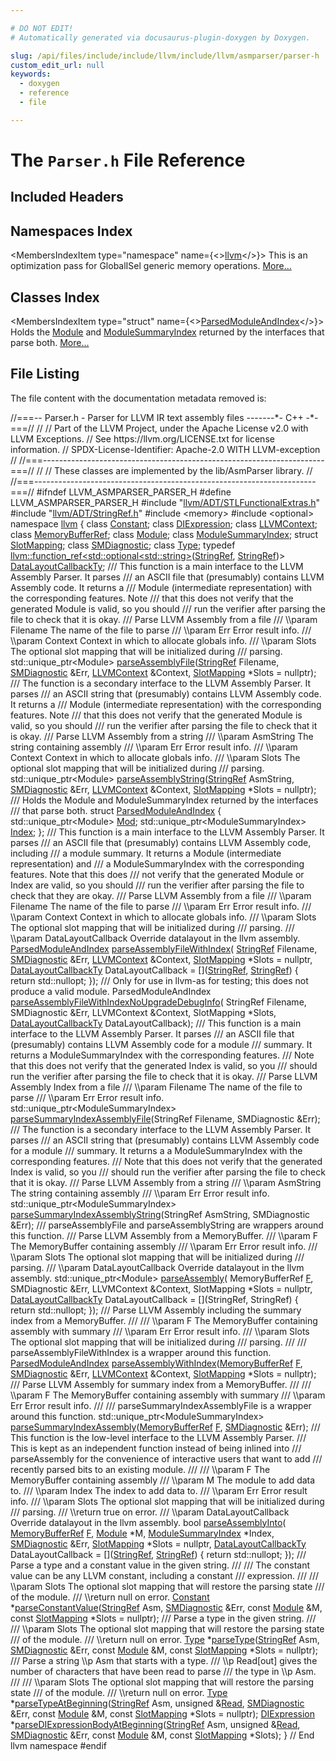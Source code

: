 ```yaml
---

# DO NOT EDIT!
# Automatically generated via docusaurus-plugin-doxygen by Doxygen.

slug: /api/files/include/include/llvm/include/llvm/asmparser/parser-h
custom_edit_url: null
keywords:
  - doxygen
  - reference
  - file

---
```





# The `Parser.h` File Reference

<DoxygenPage pluginConfig={pluginConfig}>



## Included Headers

<IncludesList>
<IncludesListItem
  filePath="llvm/ADT/STLFunctionalExtras.h"
  permalink="/docs/api/files/include/include/llvm/include/llvm/adt/stlfunctionalextras-h"
  isLocal="true" />
<IncludesListItem
  filePath="llvm/ADT/StringRef.h"
  permalink="/docs/api/files/include/include/llvm/include/llvm/adt/stringref-h"
  isLocal="true" />
<IncludesListItem
  filePath="memory"
  permalink=""
  isLocal="false" />
<IncludesListItem
  filePath="optional"
  permalink=""
  isLocal="false" />
</IncludesList>

## Namespaces Index

<MembersIndex>

<MembersIndexItem
  type="namespace"
  name={<><a href="/docs/api/namespaces/llvm">llvm</a></>}>
This is an optimization pass for GlobalISel generic memory operations. <a href="/docs/api/namespaces/llvm/#details">More...</a>
</MembersIndexItem>

</MembersIndex>

## Classes Index

<MembersIndex>

<MembersIndexItem
  type="struct"
  name={<><a href="/docs/api/structs/llvm/parsedmoduleandindex">ParsedModuleAndIndex</a></>}>
Holds the <a href="/docs/api/classes/llvm/module">Module</a> and <a href="/docs/api/classes/llvm/modulesummaryindex">ModuleSummaryIndex</a> returned by the interfaces that parse both. <a href="/docs/api/structs/llvm/parsedmoduleandindex/#details">More...</a>
</MembersIndexItem>

</MembersIndex>


## File Listing

The file content with the documentation metadata removed is:

<ProgramListing>

<Link id="l00001" /><CodeLine lineNumber="1"><Highlight kind="comment">//===-- Parser.h - Parser for LLVM IR text assembly files -------&#42;- C++ -&#42;-===//</Highlight><Highlight kind="normal"></Highlight></CodeLine>
<Link id="l00002" /><CodeLine lineNumber="2"><Highlight kind="normal"></Highlight><Highlight kind="comment">//</Highlight><Highlight kind="normal"></Highlight></CodeLine>
<Link id="l00003" /><CodeLine lineNumber="3"><Highlight kind="normal"></Highlight><Highlight kind="comment">// Part of the LLVM Project, under the Apache License v2.0 with LLVM Exceptions.</Highlight><Highlight kind="normal"></Highlight></CodeLine>
<Link id="l00004" /><CodeLine lineNumber="4"><Highlight kind="normal"></Highlight><Highlight kind="comment">// See https://llvm.org/LICENSE.txt for license information.</Highlight><Highlight kind="normal"></Highlight></CodeLine>
<Link id="l00005" /><CodeLine lineNumber="5"><Highlight kind="normal"></Highlight><Highlight kind="comment">// SPDX-License-Identifier: Apache-2.0 WITH LLVM-exception</Highlight><Highlight kind="normal"></Highlight></CodeLine>
<Link id="l00006" /><CodeLine lineNumber="6"><Highlight kind="normal"></Highlight><Highlight kind="comment">//</Highlight><Highlight kind="normal"></Highlight></CodeLine>
<Link id="l00007" /><CodeLine lineNumber="7"><Highlight kind="normal"></Highlight><Highlight kind="comment">//===----------------------------------------------------------------------===//</Highlight><Highlight kind="normal"></Highlight></CodeLine>
<Link id="l00008" /><CodeLine lineNumber="8"><Highlight kind="normal"></Highlight><Highlight kind="comment">//</Highlight><Highlight kind="normal"></Highlight></CodeLine>
<Link id="l00009" /><CodeLine lineNumber="9"><Highlight kind="normal"></Highlight><Highlight kind="comment">//  These classes are implemented by the lib/AsmParser library.</Highlight><Highlight kind="normal"></Highlight></CodeLine>
<Link id="l00010" /><CodeLine lineNumber="10"><Highlight kind="normal"></Highlight><Highlight kind="comment">//</Highlight><Highlight kind="normal"></Highlight></CodeLine>
<Link id="l00011" /><CodeLine lineNumber="11"><Highlight kind="normal"></Highlight><Highlight kind="comment">//===----------------------------------------------------------------------===//</Highlight><Highlight kind="normal"></Highlight></CodeLine>
<Link id="l00012" /><CodeLine lineNumber="12"><Highlight kind="normal"></Highlight></CodeLine>
<Link id="l00013" /><CodeLine lineNumber="13"><Highlight kind="normal"></Highlight><Highlight kind="preprocessor">#ifndef LLVM&#95;ASMPARSER&#95;PARSER&#95;H</Highlight><Highlight kind="normal"></Highlight></CodeLine>
<Link id="l00014" /><CodeLine lineNumber="14"><Highlight kind="normal"></Highlight><Highlight kind="preprocessor">#define LLVM&#95;ASMPARSER&#95;PARSER&#95;H</Highlight><Highlight kind="normal"></Highlight></CodeLine>
<Link id="l00015" /><CodeLine lineNumber="15"><Highlight kind="normal"></Highlight></CodeLine>
<Link id="l00016" /><CodeLine lineNumber="16"><Highlight kind="normal"></Highlight><Highlight kind="preprocessor">#include &quot;<a href="/docs/api/files/include/include/llvm/include/llvm/adt/stlfunctionalextras-h">llvm/ADT/STLFunctionalExtras.h</a>&quot;</Highlight><Highlight kind="normal"></Highlight></CodeLine>
<Link id="l00017" /><CodeLine lineNumber="17"><Highlight kind="normal"></Highlight><Highlight kind="preprocessor">#include &quot;<a href="/docs/api/files/include/include/llvm/include/llvm/adt/stringref-h">llvm/ADT/StringRef.h</a>&quot;</Highlight><Highlight kind="normal"></Highlight></CodeLine>
<Link id="l00018" /><CodeLine lineNumber="18"><Highlight kind="normal"></Highlight><Highlight kind="preprocessor">#include &lt;memory&gt;</Highlight><Highlight kind="normal"></Highlight></CodeLine>
<Link id="l00019" /><CodeLine lineNumber="19"><Highlight kind="normal"></Highlight><Highlight kind="preprocessor">#include &lt;optional&gt;</Highlight><Highlight kind="normal"></Highlight></CodeLine>
<Link id="l00020" /><CodeLine lineNumber="20"><Highlight kind="normal"></Highlight></CodeLine>
<Link id="l00021" /><CodeLine lineNumber="21"><Highlight kind="normal"></Highlight><Highlight kind="keyword">namespace </Highlight><Highlight kind="normal"><a href="/docs/api/namespaces/llvm">llvm</a> &#123;</Highlight></CodeLine>
<Link id="l00022" /><CodeLine lineNumber="22"><Highlight kind="normal"></Highlight></CodeLine>
<Link id="l00023" /><CodeLine lineNumber="23"><Highlight kind="normal"></Highlight><Highlight kind="keyword">class </Highlight><Highlight kind="normal"><a href="/docs/api/classes/llvm/constant">Constant</a>;</Highlight></CodeLine>
<Link id="l00024" /><CodeLine lineNumber="24"><Highlight kind="normal"></Highlight><Highlight kind="keyword">class </Highlight><Highlight kind="normal"><a href="/docs/api/classes/llvm/diexpression">DIExpression</a>;</Highlight></CodeLine>
<Link id="l00025" /><CodeLine lineNumber="25"><Highlight kind="normal"></Highlight><Highlight kind="keyword">class </Highlight><Highlight kind="normal"><a href="/docs/api/classes/llvm/llvmcontext">LLVMContext</a>;</Highlight></CodeLine>
<Link id="l00026" /><CodeLine lineNumber="26"><Highlight kind="normal"></Highlight><Highlight kind="keyword">class </Highlight><Highlight kind="normal"><a href="/docs/api/classes/llvm/memorybufferref">MemoryBufferRef</a>;</Highlight></CodeLine>
<Link id="l00027" /><CodeLine lineNumber="27"><Highlight kind="normal"></Highlight><Highlight kind="keyword">class </Highlight><Highlight kind="normal"><a href="/docs/api/classes/llvm/module">Module</a>;</Highlight></CodeLine>
<Link id="l00028" /><CodeLine lineNumber="28"><Highlight kind="normal"></Highlight><Highlight kind="keyword">class </Highlight><Highlight kind="normal"><a href="/docs/api/classes/llvm/modulesummaryindex">ModuleSummaryIndex</a>;</Highlight></CodeLine>
<Link id="l00029" /><CodeLine lineNumber="29"><Highlight kind="normal"></Highlight><Highlight kind="keyword">struct </Highlight><Highlight kind="normal"><a href="/docs/api/structs/llvm/slotmapping">SlotMapping</a>;</Highlight></CodeLine>
<Link id="l00030" /><CodeLine lineNumber="30"><Highlight kind="normal"></Highlight><Highlight kind="keyword">class </Highlight><Highlight kind="normal"><a href="/docs/api/classes/llvm/smdiagnostic">SMDiagnostic</a>;</Highlight></CodeLine>
<Link id="l00031" /><CodeLine lineNumber="31"><Highlight kind="normal"></Highlight><Highlight kind="keyword">class </Highlight><Highlight kind="normal"><a href="/docs/api/classes/llvm/type">Type</a>;</Highlight></CodeLine>
<Link id="l00032" /><CodeLine lineNumber="32"><Highlight kind="normal"></Highlight></CodeLine>
<Link id="l00033" /><CodeLine lineNumber="33"><Highlight kind="normal"></Highlight><Highlight kind="keyword">typedef</Highlight><Highlight kind="normal"> <a href="/docs/api/classes/llvm/function-ref">llvm::function&#95;ref&lt;std::optional&lt;std::string&gt;</a>(<a href="/docs/api/classes/llvm/stringref">StringRef</a>, <a href="/docs/api/classes/llvm/stringref">StringRef</a>)&gt;</Highlight></CodeLine>
<Link id="l00034" /><CodeLine lineNumber="34" lineLink="/docs/api/namespaces/llvm/#aa50ec5faa5aae091f99b0f840f58a379"><Highlight kind="normal">    <a href="/docs/api/namespaces/llvm/#aa50ec5faa5aae091f99b0f840f58a379">DataLayoutCallbackTy</a>;</Highlight></CodeLine>
<Link id="l00035" /><CodeLine lineNumber="35"><Highlight kind="normal"></Highlight><Highlight kind="comment"></Highlight></CodeLine>
<Link id="l00036" /><CodeLine lineNumber="36"><Highlight kind="comment">/// This function is a main interface to the LLVM Assembly Parser. It parses</Highlight></CodeLine>
<Link id="l00037" /><CodeLine lineNumber="37"><Highlight kind="comment">/// an ASCII file that (presumably) contains LLVM Assembly code. It returns a</Highlight></CodeLine>
<Link id="l00038" /><CodeLine lineNumber="38"><Highlight kind="comment">/// Module (intermediate representation) with the corresponding features. Note</Highlight></CodeLine>
<Link id="l00039" /><CodeLine lineNumber="39"><Highlight kind="comment">/// that this does not verify that the generated Module is valid, so you should</Highlight></CodeLine>
<Link id="l00040" /><CodeLine lineNumber="40"><Highlight kind="comment">/// run the verifier after parsing the file to check that it is okay.</Highlight></CodeLine>
<Link id="l00041" /><CodeLine lineNumber="41"><Highlight kind="comment">/// Parse LLVM Assembly from a file</Highlight></CodeLine>
<Link id="l00042" /><CodeLine lineNumber="42"><Highlight kind="comment">/// \\param Filename The name of the file to parse</Highlight></CodeLine>
<Link id="l00043" /><CodeLine lineNumber="43"><Highlight kind="comment">/// \\param Err Error result info.</Highlight></CodeLine>
<Link id="l00044" /><CodeLine lineNumber="44"><Highlight kind="comment">/// \\param Context Context in which to allocate globals info.</Highlight></CodeLine>
<Link id="l00045" /><CodeLine lineNumber="45"><Highlight kind="comment">/// \\param Slots The optional slot mapping that will be initialized during</Highlight></CodeLine>
<Link id="l00046" /><CodeLine lineNumber="46"><Highlight kind="comment">///              parsing.</Highlight><Highlight kind="normal"></Highlight></CodeLine>
<Link id="l00047" /><CodeLine lineNumber="47"><Highlight kind="normal">std::unique&#95;ptr&lt;Module&gt; <a href="/docs/api/namespaces/llvm/#ab9a2a0bea39c1731326a7e3504cba4da">parseAssemblyFile</a>(<a href="/docs/api/classes/llvm/stringref">StringRef</a> Filename, <a href="/docs/api/classes/llvm/smdiagnostic">SMDiagnostic</a> &amp;Err,</Highlight></CodeLine>
<Link id="l00048" /><CodeLine lineNumber="48"><Highlight kind="normal">                                          <a href="/docs/api/classes/llvm/llvmcontext">LLVMContext</a> &amp;Context,</Highlight></CodeLine>
<Link id="l00049" /><CodeLine lineNumber="49"><Highlight kind="normal">                                          <a href="/docs/api/structs/llvm/slotmapping">SlotMapping</a> &#42;Slots = </Highlight><Highlight kind="keyword">nullptr</Highlight><Highlight kind="normal">);</Highlight></CodeLine>
<Link id="l00050" /><CodeLine lineNumber="50"><Highlight kind="normal"></Highlight><Highlight kind="comment"></Highlight></CodeLine>
<Link id="l00051" /><CodeLine lineNumber="51"><Highlight kind="comment">/// The function is a secondary interface to the LLVM Assembly Parser. It parses</Highlight></CodeLine>
<Link id="l00052" /><CodeLine lineNumber="52"><Highlight kind="comment">/// an ASCII string that (presumably) contains LLVM Assembly code. It returns a</Highlight></CodeLine>
<Link id="l00053" /><CodeLine lineNumber="53"><Highlight kind="comment">/// Module (intermediate representation) with the corresponding features. Note</Highlight></CodeLine>
<Link id="l00054" /><CodeLine lineNumber="54"><Highlight kind="comment">/// that this does not verify that the generated Module is valid, so you should</Highlight></CodeLine>
<Link id="l00055" /><CodeLine lineNumber="55"><Highlight kind="comment">/// run the verifier after parsing the file to check that it is okay.</Highlight></CodeLine>
<Link id="l00056" /><CodeLine lineNumber="56"><Highlight kind="comment">/// Parse LLVM Assembly from a string</Highlight></CodeLine>
<Link id="l00057" /><CodeLine lineNumber="57"><Highlight kind="comment">/// \\param AsmString The string containing assembly</Highlight></CodeLine>
<Link id="l00058" /><CodeLine lineNumber="58"><Highlight kind="comment">/// \\param Err Error result info.</Highlight></CodeLine>
<Link id="l00059" /><CodeLine lineNumber="59"><Highlight kind="comment">/// \\param Context Context in which to allocate globals info.</Highlight></CodeLine>
<Link id="l00060" /><CodeLine lineNumber="60"><Highlight kind="comment">/// \\param Slots The optional slot mapping that will be initialized during</Highlight></CodeLine>
<Link id="l00061" /><CodeLine lineNumber="61"><Highlight kind="comment">///              parsing.</Highlight><Highlight kind="normal"></Highlight></CodeLine>
<Link id="l00062" /><CodeLine lineNumber="62"><Highlight kind="normal">std::unique&#95;ptr&lt;Module&gt; <a href="/docs/api/namespaces/llvm/#a3530097f4163a76e874c50ef0b9b99d1">parseAssemblyString</a>(<a href="/docs/api/classes/llvm/stringref">StringRef</a> AsmString,</Highlight></CodeLine>
<Link id="l00063" /><CodeLine lineNumber="63"><Highlight kind="normal">                                            <a href="/docs/api/classes/llvm/smdiagnostic">SMDiagnostic</a> &amp;Err,</Highlight></CodeLine>
<Link id="l00064" /><CodeLine lineNumber="64"><Highlight kind="normal">                                            <a href="/docs/api/classes/llvm/llvmcontext">LLVMContext</a> &amp;Context,</Highlight></CodeLine>
<Link id="l00065" /><CodeLine lineNumber="65"><Highlight kind="normal">                                            <a href="/docs/api/structs/llvm/slotmapping">SlotMapping</a> &#42;Slots = </Highlight><Highlight kind="keyword">nullptr</Highlight><Highlight kind="normal">);</Highlight></CodeLine>
<Link id="l00066" /><CodeLine lineNumber="66"><Highlight kind="normal"></Highlight><Highlight kind="comment"></Highlight></CodeLine>
<Link id="l00067" /><CodeLine lineNumber="67"><Highlight kind="comment">/// Holds the Module and ModuleSummaryIndex returned by the interfaces</Highlight></CodeLine>
<Link id="l00068" /><CodeLine lineNumber="68"><Highlight kind="comment">/// that parse both.</Highlight><Highlight kind="normal"></Highlight></CodeLine>
<Link id="l00069" /><CodeLine lineNumber="69" lineLink="/docs/api/structs/llvm/parsedmoduleandindex"><Highlight kind="normal"></Highlight><Highlight kind="keyword">struct </Highlight><Highlight kind="normal"><a href="/docs/api/structs/llvm/parsedmoduleandindex">ParsedModuleAndIndex</a> &#123;</Highlight></CodeLine>
<Link id="l00070" /><CodeLine lineNumber="70" lineLink="/docs/api/structs/llvm/parsedmoduleandindex/#a64ffe2aab2c4e490cce19db1a2c134fa"><Highlight kind="normal">  std::unique&#95;ptr&lt;Module&gt; <a href="/docs/api/structs/llvm/parsedmoduleandindex/#a64ffe2aab2c4e490cce19db1a2c134fa">Mod</a>;</Highlight></CodeLine>
<Link id="l00071" /><CodeLine lineNumber="71" lineLink="/docs/api/structs/llvm/parsedmoduleandindex/#a958746b942b5084c818a6b6618ea8d67"><Highlight kind="normal">  std::unique&#95;ptr&lt;ModuleSummaryIndex&gt; <a href="/docs/api/structs/llvm/parsedmoduleandindex/#a958746b942b5084c818a6b6618ea8d67">Index</a>;</Highlight></CodeLine>
<Link id="l00072" /><CodeLine lineNumber="72"><Highlight kind="normal">&#125;;</Highlight></CodeLine>
<Link id="l00073" /><CodeLine lineNumber="73"><Highlight kind="normal"></Highlight><Highlight kind="comment"></Highlight></CodeLine>
<Link id="l00074" /><CodeLine lineNumber="74"><Highlight kind="comment">/// This function is a main interface to the LLVM Assembly Parser. It parses</Highlight></CodeLine>
<Link id="l00075" /><CodeLine lineNumber="75"><Highlight kind="comment">/// an ASCII file that (presumably) contains LLVM Assembly code, including</Highlight></CodeLine>
<Link id="l00076" /><CodeLine lineNumber="76"><Highlight kind="comment">/// a module summary. It returns a Module (intermediate representation) and</Highlight></CodeLine>
<Link id="l00077" /><CodeLine lineNumber="77"><Highlight kind="comment">/// a ModuleSummaryIndex with the corresponding features. Note that this does</Highlight></CodeLine>
<Link id="l00078" /><CodeLine lineNumber="78"><Highlight kind="comment">/// not verify that the generated Module or Index are valid, so you should</Highlight></CodeLine>
<Link id="l00079" /><CodeLine lineNumber="79"><Highlight kind="comment">/// run the verifier after parsing the file to check that they are okay.</Highlight></CodeLine>
<Link id="l00080" /><CodeLine lineNumber="80"><Highlight kind="comment">/// Parse LLVM Assembly from a file</Highlight></CodeLine>
<Link id="l00081" /><CodeLine lineNumber="81"><Highlight kind="comment">/// \\param Filename The name of the file to parse</Highlight></CodeLine>
<Link id="l00082" /><CodeLine lineNumber="82"><Highlight kind="comment">/// \\param Err Error result info.</Highlight></CodeLine>
<Link id="l00083" /><CodeLine lineNumber="83"><Highlight kind="comment">/// \\param Context Context in which to allocate globals info.</Highlight></CodeLine>
<Link id="l00084" /><CodeLine lineNumber="84"><Highlight kind="comment">/// \\param Slots The optional slot mapping that will be initialized during</Highlight></CodeLine>
<Link id="l00085" /><CodeLine lineNumber="85"><Highlight kind="comment">///              parsing.</Highlight></CodeLine>
<Link id="l00086" /><CodeLine lineNumber="86"><Highlight kind="comment">/// \\param DataLayoutCallback Override datalayout in the llvm assembly.</Highlight><Highlight kind="normal"></Highlight></CodeLine>
<Link id="l00087" /><CodeLine lineNumber="87"><Highlight kind="normal"><a href="/docs/api/structs/llvm/parsedmoduleandindex">ParsedModuleAndIndex</a> <a href="/docs/api/namespaces/llvm/#af25a236164a597a9e9ceb43a4f5cfd1b">parseAssemblyFileWithIndex</a>(</Highlight></CodeLine>
<Link id="l00088" /><CodeLine lineNumber="88"><Highlight kind="normal">    <a href="/docs/api/classes/llvm/stringref">StringRef</a> Filename, <a href="/docs/api/classes/llvm/smdiagnostic">SMDiagnostic</a> &amp;Err, <a href="/docs/api/classes/llvm/llvmcontext">LLVMContext</a> &amp;Context,</Highlight></CodeLine>
<Link id="l00089" /><CodeLine lineNumber="89"><Highlight kind="normal">    <a href="/docs/api/structs/llvm/slotmapping">SlotMapping</a> &#42;Slots = </Highlight><Highlight kind="keyword">nullptr</Highlight><Highlight kind="normal">,</Highlight></CodeLine>
<Link id="l00090" /><CodeLine lineNumber="90"><Highlight kind="normal">    <a href="/docs/api/namespaces/llvm/#aa50ec5faa5aae091f99b0f840f58a379">DataLayoutCallbackTy</a> DataLayoutCallback = &#91;&#93;(<a href="/docs/api/classes/llvm/stringref">StringRef</a>, <a href="/docs/api/classes/llvm/stringref">StringRef</a>) &#123;</Highlight></CodeLine>
<Link id="l00091" /><CodeLine lineNumber="91"><Highlight kind="normal">      </Highlight><Highlight kind="keywordflow">return</Highlight><Highlight kind="normal"> std::nullopt;</Highlight></CodeLine>
<Link id="l00092" /><CodeLine lineNumber="92"><Highlight kind="normal">    &#125;);</Highlight></CodeLine>
<Link id="l00093" /><CodeLine lineNumber="93"><Highlight kind="normal"></Highlight><Highlight kind="comment"></Highlight></CodeLine>
<Link id="l00094" /><CodeLine lineNumber="94"><Highlight kind="comment">/// Only for use in llvm-as for testing; this does not produce a valid module.</Highlight><Highlight kind="normal"></Highlight></CodeLine>
<Link id="l00095" /><CodeLine lineNumber="95"><Highlight kind="normal">ParsedModuleAndIndex <a href="/docs/api/namespaces/llvm/#a75d2ae4c1e49335253a2569d4dcd98ec">parseAssemblyFileWithIndexNoUpgradeDebugInfo</a>(</Highlight></CodeLine>
<Link id="l00096" /><CodeLine lineNumber="96"><Highlight kind="normal">    StringRef Filename, SMDiagnostic &amp;Err, LLVMContext &amp;Context,</Highlight></CodeLine>
<Link id="l00097" /><CodeLine lineNumber="97"><Highlight kind="normal">    SlotMapping &#42;Slots, <a href="/docs/api/namespaces/llvm/#aa50ec5faa5aae091f99b0f840f58a379">DataLayoutCallbackTy</a> DataLayoutCallback);</Highlight></CodeLine>
<Link id="l00098" /><CodeLine lineNumber="98"><Highlight kind="normal"></Highlight><Highlight kind="comment"></Highlight></CodeLine>
<Link id="l00099" /><CodeLine lineNumber="99"><Highlight kind="comment">/// This function is a main interface to the LLVM Assembly Parser. It parses</Highlight></CodeLine>
<Link id="l00100" /><CodeLine lineNumber="100"><Highlight kind="comment">/// an ASCII file that (presumably) contains LLVM Assembly code for a module</Highlight></CodeLine>
<Link id="l00101" /><CodeLine lineNumber="101"><Highlight kind="comment">/// summary. It returns a ModuleSummaryIndex with the corresponding features.</Highlight></CodeLine>
<Link id="l00102" /><CodeLine lineNumber="102"><Highlight kind="comment">/// Note that this does not verify that the generated Index is valid, so you</Highlight></CodeLine>
<Link id="l00103" /><CodeLine lineNumber="103"><Highlight kind="comment">/// should run the verifier after parsing the file to check that it is okay.</Highlight></CodeLine>
<Link id="l00104" /><CodeLine lineNumber="104"><Highlight kind="comment">/// Parse LLVM Assembly Index from a file</Highlight></CodeLine>
<Link id="l00105" /><CodeLine lineNumber="105"><Highlight kind="comment">/// \\param Filename The name of the file to parse</Highlight></CodeLine>
<Link id="l00106" /><CodeLine lineNumber="106"><Highlight kind="comment">/// \\param Err Error result info.</Highlight><Highlight kind="normal"></Highlight></CodeLine>
<Link id="l00107" /><CodeLine lineNumber="107"><Highlight kind="normal">std::unique&#95;ptr&lt;ModuleSummaryIndex&gt;</Highlight></CodeLine>
<Link id="l00108" /><CodeLine lineNumber="108"><Highlight kind="normal"><a href="/docs/api/namespaces/llvm/#a65a056610f168d74a85291f1c00c6d7a">parseSummaryIndexAssemblyFile</a>(StringRef Filename, SMDiagnostic &amp;Err);</Highlight></CodeLine>
<Link id="l00109" /><CodeLine lineNumber="109"><Highlight kind="normal"></Highlight><Highlight kind="comment"></Highlight></CodeLine>
<Link id="l00110" /><CodeLine lineNumber="110"><Highlight kind="comment">/// The function is a secondary interface to the LLVM Assembly Parser. It parses</Highlight></CodeLine>
<Link id="l00111" /><CodeLine lineNumber="111"><Highlight kind="comment">/// an ASCII string that (presumably) contains LLVM Assembly code for a module</Highlight></CodeLine>
<Link id="l00112" /><CodeLine lineNumber="112"><Highlight kind="comment">/// summary. It returns a a ModuleSummaryIndex with the corresponding features.</Highlight></CodeLine>
<Link id="l00113" /><CodeLine lineNumber="113"><Highlight kind="comment">/// Note that this does not verify that the generated Index is valid, so you</Highlight></CodeLine>
<Link id="l00114" /><CodeLine lineNumber="114"><Highlight kind="comment">/// should run the verifier after parsing the file to check that it is okay.</Highlight></CodeLine>
<Link id="l00115" /><CodeLine lineNumber="115"><Highlight kind="comment">/// Parse LLVM Assembly from a string</Highlight></CodeLine>
<Link id="l00116" /><CodeLine lineNumber="116"><Highlight kind="comment">/// \\param AsmString The string containing assembly</Highlight></CodeLine>
<Link id="l00117" /><CodeLine lineNumber="117"><Highlight kind="comment">/// \\param Err Error result info.</Highlight><Highlight kind="normal"></Highlight></CodeLine>
<Link id="l00118" /><CodeLine lineNumber="118"><Highlight kind="normal">std::unique&#95;ptr&lt;ModuleSummaryIndex&gt;</Highlight></CodeLine>
<Link id="l00119" /><CodeLine lineNumber="119"><Highlight kind="normal"><a href="/docs/api/namespaces/llvm/#a103517ee02e50f95cc1d3dc5d5a2560b">parseSummaryIndexAssemblyString</a>(StringRef AsmString, SMDiagnostic &amp;Err);</Highlight></CodeLine>
<Link id="l00120" /><CodeLine lineNumber="120"><Highlight kind="normal"></Highlight><Highlight kind="comment"></Highlight></CodeLine>
<Link id="l00121" /><CodeLine lineNumber="121"><Highlight kind="comment">/// parseAssemblyFile and parseAssemblyString are wrappers around this function.</Highlight></CodeLine>
<Link id="l00122" /><CodeLine lineNumber="122"><Highlight kind="comment">/// Parse LLVM Assembly from a MemoryBuffer.</Highlight></CodeLine>
<Link id="l00123" /><CodeLine lineNumber="123"><Highlight kind="comment">/// \\param F The MemoryBuffer containing assembly</Highlight></CodeLine>
<Link id="l00124" /><CodeLine lineNumber="124"><Highlight kind="comment">/// \\param Err Error result info.</Highlight></CodeLine>
<Link id="l00125" /><CodeLine lineNumber="125"><Highlight kind="comment">/// \\param Slots The optional slot mapping that will be initialized during</Highlight></CodeLine>
<Link id="l00126" /><CodeLine lineNumber="126"><Highlight kind="comment">///              parsing.</Highlight></CodeLine>
<Link id="l00127" /><CodeLine lineNumber="127"><Highlight kind="comment">/// \\param DataLayoutCallback Override datalayout in the llvm assembly.</Highlight><Highlight kind="normal"></Highlight></CodeLine>
<Link id="l00128" /><CodeLine lineNumber="128"><Highlight kind="normal">std::unique&#95;ptr&lt;Module&gt; <a href="/docs/api/namespaces/llvm/#aacd73143fc1dac7545bf6cfc42ffe112">parseAssembly</a>(</Highlight></CodeLine>
<Link id="l00129" /><CodeLine lineNumber="129"><Highlight kind="normal">    MemoryBufferRef <a href="/docs/api/files/lib/lib/support/md5-cpp/#a96d73bbd7af15cb1fc38c3f4a3bd82e9">F</a>, SMDiagnostic &amp;Err, LLVMContext &amp;Context,</Highlight></CodeLine>
<Link id="l00130" /><CodeLine lineNumber="130"><Highlight kind="normal">    SlotMapping &#42;Slots = </Highlight><Highlight kind="keyword">nullptr</Highlight><Highlight kind="normal">,</Highlight></CodeLine>
<Link id="l00131" /><CodeLine lineNumber="131"><Highlight kind="normal">    <a href="/docs/api/namespaces/llvm/#aa50ec5faa5aae091f99b0f840f58a379">DataLayoutCallbackTy</a> DataLayoutCallback = &#91;&#93;(StringRef, StringRef) &#123;</Highlight></CodeLine>
<Link id="l00132" /><CodeLine lineNumber="132"><Highlight kind="normal">      </Highlight><Highlight kind="keywordflow">return</Highlight><Highlight kind="normal"> std::nullopt;</Highlight></CodeLine>
<Link id="l00133" /><CodeLine lineNumber="133"><Highlight kind="normal">    &#125;);</Highlight></CodeLine>
<Link id="l00134" /><CodeLine lineNumber="134"><Highlight kind="normal"></Highlight><Highlight kind="comment"></Highlight></CodeLine>
<Link id="l00135" /><CodeLine lineNumber="135"><Highlight kind="comment">/// Parse LLVM Assembly including the summary index from a MemoryBuffer.</Highlight></CodeLine>
<Link id="l00136" /><CodeLine lineNumber="136"><Highlight kind="comment">///</Highlight></CodeLine>
<Link id="l00137" /><CodeLine lineNumber="137"><Highlight kind="comment">/// \\param F The MemoryBuffer containing assembly with summary</Highlight></CodeLine>
<Link id="l00138" /><CodeLine lineNumber="138"><Highlight kind="comment">/// \\param Err Error result info.</Highlight></CodeLine>
<Link id="l00139" /><CodeLine lineNumber="139"><Highlight kind="comment">/// \\param Slots The optional slot mapping that will be initialized during</Highlight></CodeLine>
<Link id="l00140" /><CodeLine lineNumber="140"><Highlight kind="comment">///              parsing.</Highlight></CodeLine>
<Link id="l00141" /><CodeLine lineNumber="141"><Highlight kind="comment">///</Highlight></CodeLine>
<Link id="l00142" /><CodeLine lineNumber="142"><Highlight kind="comment">/// parseAssemblyFileWithIndex is a wrapper around this function.</Highlight><Highlight kind="normal"></Highlight></CodeLine>
<Link id="l00143" /><CodeLine lineNumber="143"><Highlight kind="normal"><a href="/docs/api/structs/llvm/parsedmoduleandindex">ParsedModuleAndIndex</a> <a href="/docs/api/namespaces/llvm/#ab1041a5a70dd1b5246ecb39f46a70a2f">parseAssemblyWithIndex</a>(<a href="/docs/api/classes/llvm/memorybufferref">MemoryBufferRef</a> <a href="/docs/api/files/lib/lib/support/md5-cpp/#a96d73bbd7af15cb1fc38c3f4a3bd82e9">F</a>,</Highlight></CodeLine>
<Link id="l00144" /><CodeLine lineNumber="144"><Highlight kind="normal">                                            <a href="/docs/api/classes/llvm/smdiagnostic">SMDiagnostic</a> &amp;Err,</Highlight></CodeLine>
<Link id="l00145" /><CodeLine lineNumber="145"><Highlight kind="normal">                                            <a href="/docs/api/classes/llvm/llvmcontext">LLVMContext</a> &amp;Context,</Highlight></CodeLine>
<Link id="l00146" /><CodeLine lineNumber="146"><Highlight kind="normal">                                            <a href="/docs/api/structs/llvm/slotmapping">SlotMapping</a> &#42;Slots = </Highlight><Highlight kind="keyword">nullptr</Highlight><Highlight kind="normal">);</Highlight></CodeLine>
<Link id="l00147" /><CodeLine lineNumber="147"><Highlight kind="normal"></Highlight><Highlight kind="comment"></Highlight></CodeLine>
<Link id="l00148" /><CodeLine lineNumber="148"><Highlight kind="comment">/// Parse LLVM Assembly for summary index from a MemoryBuffer.</Highlight></CodeLine>
<Link id="l00149" /><CodeLine lineNumber="149"><Highlight kind="comment">///</Highlight></CodeLine>
<Link id="l00150" /><CodeLine lineNumber="150"><Highlight kind="comment">/// \\param F The MemoryBuffer containing assembly with summary</Highlight></CodeLine>
<Link id="l00151" /><CodeLine lineNumber="151"><Highlight kind="comment">/// \\param Err Error result info.</Highlight></CodeLine>
<Link id="l00152" /><CodeLine lineNumber="152"><Highlight kind="comment">///</Highlight></CodeLine>
<Link id="l00153" /><CodeLine lineNumber="153"><Highlight kind="comment">/// parseSummaryIndexAssemblyFile is a wrapper around this function.</Highlight><Highlight kind="normal"></Highlight></CodeLine>
<Link id="l00154" /><CodeLine lineNumber="154"><Highlight kind="normal">std::unique&#95;ptr&lt;ModuleSummaryIndex&gt;</Highlight></CodeLine>
<Link id="l00155" /><CodeLine lineNumber="155"><Highlight kind="normal"><a href="/docs/api/namespaces/llvm/#af36afc49ebf4c466393ee9e5bff963e8">parseSummaryIndexAssembly</a>(<a href="/docs/api/classes/llvm/memorybufferref">MemoryBufferRef</a> <a href="/docs/api/files/lib/lib/support/md5-cpp/#a96d73bbd7af15cb1fc38c3f4a3bd82e9">F</a>, <a href="/docs/api/classes/llvm/smdiagnostic">SMDiagnostic</a> &amp;Err);</Highlight></CodeLine>
<Link id="l00156" /><CodeLine lineNumber="156"><Highlight kind="normal"></Highlight><Highlight kind="comment"></Highlight></CodeLine>
<Link id="l00157" /><CodeLine lineNumber="157"><Highlight kind="comment">/// This function is the low-level interface to the LLVM Assembly Parser.</Highlight></CodeLine>
<Link id="l00158" /><CodeLine lineNumber="158"><Highlight kind="comment">/// This is kept as an independent function instead of being inlined into</Highlight></CodeLine>
<Link id="l00159" /><CodeLine lineNumber="159"><Highlight kind="comment">/// parseAssembly for the convenience of interactive users that want to add</Highlight></CodeLine>
<Link id="l00160" /><CodeLine lineNumber="160"><Highlight kind="comment">/// recently parsed bits to an existing module.</Highlight></CodeLine>
<Link id="l00161" /><CodeLine lineNumber="161"><Highlight kind="comment">///</Highlight></CodeLine>
<Link id="l00162" /><CodeLine lineNumber="162"><Highlight kind="comment">/// \\param F The MemoryBuffer containing assembly</Highlight></CodeLine>
<Link id="l00163" /><CodeLine lineNumber="163"><Highlight kind="comment">/// \\param M The module to add data to.</Highlight></CodeLine>
<Link id="l00164" /><CodeLine lineNumber="164"><Highlight kind="comment">/// \\param Index The index to add data to.</Highlight></CodeLine>
<Link id="l00165" /><CodeLine lineNumber="165"><Highlight kind="comment">/// \\param Err Error result info.</Highlight></CodeLine>
<Link id="l00166" /><CodeLine lineNumber="166"><Highlight kind="comment">/// \\param Slots The optional slot mapping that will be initialized during</Highlight></CodeLine>
<Link id="l00167" /><CodeLine lineNumber="167"><Highlight kind="comment">///              parsing.</Highlight></CodeLine>
<Link id="l00168" /><CodeLine lineNumber="168"><Highlight kind="comment">/// \\return true on error.</Highlight></CodeLine>
<Link id="l00169" /><CodeLine lineNumber="169"><Highlight kind="comment">/// \\param DataLayoutCallback Override datalayout in the llvm assembly.</Highlight><Highlight kind="normal"></Highlight></CodeLine>
<Link id="l00170" /><CodeLine lineNumber="170"><Highlight kind="normal"></Highlight><Highlight kind="keywordtype">bool</Highlight><Highlight kind="normal"> <a href="/docs/api/namespaces/llvm/#ab372f737009f5f2e40d28dbc9066313e">parseAssemblyInto</a>(</Highlight></CodeLine>
<Link id="l00171" /><CodeLine lineNumber="171"><Highlight kind="normal">    <a href="/docs/api/classes/llvm/memorybufferref">MemoryBufferRef</a> <a href="/docs/api/files/lib/lib/support/md5-cpp/#a96d73bbd7af15cb1fc38c3f4a3bd82e9">F</a>, <a href="/docs/api/classes/llvm/module">Module</a> &#42;M, <a href="/docs/api/classes/llvm/modulesummaryindex">ModuleSummaryIndex</a> &#42;Index, <a href="/docs/api/classes/llvm/smdiagnostic">SMDiagnostic</a> &amp;Err,</Highlight></CodeLine>
<Link id="l00172" /><CodeLine lineNumber="172"><Highlight kind="normal">    <a href="/docs/api/structs/llvm/slotmapping">SlotMapping</a> &#42;Slots = </Highlight><Highlight kind="keyword">nullptr</Highlight><Highlight kind="normal">,</Highlight></CodeLine>
<Link id="l00173" /><CodeLine lineNumber="173"><Highlight kind="normal">    <a href="/docs/api/namespaces/llvm/#aa50ec5faa5aae091f99b0f840f58a379">DataLayoutCallbackTy</a> DataLayoutCallback = &#91;&#93;(<a href="/docs/api/classes/llvm/stringref">StringRef</a>, <a href="/docs/api/classes/llvm/stringref">StringRef</a>) &#123;</Highlight></CodeLine>
<Link id="l00174" /><CodeLine lineNumber="174"><Highlight kind="normal">      </Highlight><Highlight kind="keywordflow">return</Highlight><Highlight kind="normal"> std::nullopt;</Highlight></CodeLine>
<Link id="l00175" /><CodeLine lineNumber="175"><Highlight kind="normal">    &#125;);</Highlight></CodeLine>
<Link id="l00176" /><CodeLine lineNumber="176"><Highlight kind="normal"></Highlight><Highlight kind="comment"></Highlight></CodeLine>
<Link id="l00177" /><CodeLine lineNumber="177"><Highlight kind="comment">/// Parse a type and a constant value in the given string.</Highlight></CodeLine>
<Link id="l00178" /><CodeLine lineNumber="178"><Highlight kind="comment">///</Highlight></CodeLine>
<Link id="l00179" /><CodeLine lineNumber="179"><Highlight kind="comment">/// The constant value can be any LLVM constant, including a constant</Highlight></CodeLine>
<Link id="l00180" /><CodeLine lineNumber="180"><Highlight kind="comment">/// expression.</Highlight></CodeLine>
<Link id="l00181" /><CodeLine lineNumber="181"><Highlight kind="comment">///</Highlight></CodeLine>
<Link id="l00182" /><CodeLine lineNumber="182"><Highlight kind="comment">/// \\param Slots The optional slot mapping that will restore the parsing state</Highlight></CodeLine>
<Link id="l00183" /><CodeLine lineNumber="183"><Highlight kind="comment">/// of the module.</Highlight></CodeLine>
<Link id="l00184" /><CodeLine lineNumber="184"><Highlight kind="comment">/// \\return null on error.</Highlight><Highlight kind="normal"></Highlight></CodeLine>
<Link id="l00185" /><CodeLine lineNumber="185"><Highlight kind="normal"><a href="/docs/api/classes/llvm/constant">Constant</a> &#42;<a href="/docs/api/namespaces/llvm/#abf2c472d771169c6100c6302079309da">parseConstantValue</a>(<a href="/docs/api/classes/llvm/stringref">StringRef</a> Asm, <a href="/docs/api/classes/llvm/smdiagnostic">SMDiagnostic</a> &amp;Err, </Highlight><Highlight kind="keyword">const</Highlight><Highlight kind="normal"> <a href="/docs/api/classes/llvm/module">Module</a> &amp;M,</Highlight></CodeLine>
<Link id="l00186" /><CodeLine lineNumber="186"><Highlight kind="normal">                             </Highlight><Highlight kind="keyword">const</Highlight><Highlight kind="normal"> <a href="/docs/api/structs/llvm/slotmapping">SlotMapping</a> &#42;Slots = </Highlight><Highlight kind="keyword">nullptr</Highlight><Highlight kind="normal">);</Highlight></CodeLine>
<Link id="l00187" /><CodeLine lineNumber="187"><Highlight kind="normal"></Highlight><Highlight kind="comment"></Highlight></CodeLine>
<Link id="l00188" /><CodeLine lineNumber="188"><Highlight kind="comment">/// Parse a type in the given string.</Highlight></CodeLine>
<Link id="l00189" /><CodeLine lineNumber="189"><Highlight kind="comment">///</Highlight></CodeLine>
<Link id="l00190" /><CodeLine lineNumber="190"><Highlight kind="comment">/// \\param Slots The optional slot mapping that will restore the parsing state</Highlight></CodeLine>
<Link id="l00191" /><CodeLine lineNumber="191"><Highlight kind="comment">/// of the module.</Highlight></CodeLine>
<Link id="l00192" /><CodeLine lineNumber="192"><Highlight kind="comment">/// \\return null on error.</Highlight><Highlight kind="normal"></Highlight></CodeLine>
<Link id="l00193" /><CodeLine lineNumber="193"><Highlight kind="normal"><a href="/docs/api/classes/llvm/type">Type</a> &#42;<a href="/docs/api/namespaces/llvm/#add17c7296500b889d12eb44d547a59ba">parseType</a>(<a href="/docs/api/classes/llvm/stringref">StringRef</a> Asm, <a href="/docs/api/classes/llvm/smdiagnostic">SMDiagnostic</a> &amp;Err, </Highlight><Highlight kind="keyword">const</Highlight><Highlight kind="normal"> <a href="/docs/api/classes/llvm/module">Module</a> &amp;M,</Highlight></CodeLine>
<Link id="l00194" /><CodeLine lineNumber="194"><Highlight kind="normal">                </Highlight><Highlight kind="keyword">const</Highlight><Highlight kind="normal"> <a href="/docs/api/structs/llvm/slotmapping">SlotMapping</a> &#42;Slots = </Highlight><Highlight kind="keyword">nullptr</Highlight><Highlight kind="normal">);</Highlight></CodeLine>
<Link id="l00195" /><CodeLine lineNumber="195"><Highlight kind="normal"></Highlight><Highlight kind="comment"></Highlight></CodeLine>
<Link id="l00196" /><CodeLine lineNumber="196"><Highlight kind="comment">/// Parse a string \\p Asm that starts with a type.</Highlight></CodeLine>
<Link id="l00197" /><CodeLine lineNumber="197"><Highlight kind="comment">/// \\p Read&#91;out&#93; gives the number of characters that have been read to parse</Highlight></CodeLine>
<Link id="l00198" /><CodeLine lineNumber="198"><Highlight kind="comment">/// the type in \\p Asm.</Highlight></CodeLine>
<Link id="l00199" /><CodeLine lineNumber="199"><Highlight kind="comment">///</Highlight></CodeLine>
<Link id="l00200" /><CodeLine lineNumber="200"><Highlight kind="comment">/// \\param Slots The optional slot mapping that will restore the parsing state</Highlight></CodeLine>
<Link id="l00201" /><CodeLine lineNumber="201"><Highlight kind="comment">/// of the module.</Highlight></CodeLine>
<Link id="l00202" /><CodeLine lineNumber="202"><Highlight kind="comment">/// \\return null on error.</Highlight><Highlight kind="normal"></Highlight></CodeLine>
<Link id="l00203" /><CodeLine lineNumber="203"><Highlight kind="normal"><a href="/docs/api/classes/llvm/type">Type</a> &#42;<a href="/docs/api/namespaces/llvm/#a35d32e57764638fe887f59392490e49c">parseTypeAtBeginning</a>(<a href="/docs/api/classes/llvm/stringref">StringRef</a> Asm, </Highlight><Highlight kind="keywordtype">unsigned</Highlight><Highlight kind="normal"> &amp;<a href="/docs/api/namespaces/llvm/#a171c000a87a56f9b4c9b4e3f43c5facfa33af1aad55fa136e2ab54409f4b4891f">Read</a>, <a href="/docs/api/classes/llvm/smdiagnostic">SMDiagnostic</a> &amp;Err,</Highlight></CodeLine>
<Link id="l00204" /><CodeLine lineNumber="204"><Highlight kind="normal">                           </Highlight><Highlight kind="keyword">const</Highlight><Highlight kind="normal"> <a href="/docs/api/classes/llvm/module">Module</a> &amp;M, </Highlight><Highlight kind="keyword">const</Highlight><Highlight kind="normal"> <a href="/docs/api/structs/llvm/slotmapping">SlotMapping</a> &#42;Slots = </Highlight><Highlight kind="keyword">nullptr</Highlight><Highlight kind="normal">);</Highlight></CodeLine>
<Link id="l00205" /><CodeLine lineNumber="205"><Highlight kind="normal"></Highlight></CodeLine>
<Link id="l00206" /><CodeLine lineNumber="206"><Highlight kind="normal"><a href="/docs/api/classes/llvm/diexpression">DIExpression</a> &#42;<a href="/docs/api/namespaces/llvm/#a693d5398216b0ca25097c2bde8fe6284">parseDIExpressionBodyAtBeginning</a>(<a href="/docs/api/classes/llvm/stringref">StringRef</a> Asm, </Highlight><Highlight kind="keywordtype">unsigned</Highlight><Highlight kind="normal"> &amp;<a href="/docs/api/namespaces/llvm/#a171c000a87a56f9b4c9b4e3f43c5facfa33af1aad55fa136e2ab54409f4b4891f">Read</a>,</Highlight></CodeLine>
<Link id="l00207" /><CodeLine lineNumber="207"><Highlight kind="normal">                                               <a href="/docs/api/classes/llvm/smdiagnostic">SMDiagnostic</a> &amp;Err,</Highlight></CodeLine>
<Link id="l00208" /><CodeLine lineNumber="208"><Highlight kind="normal">                                               </Highlight><Highlight kind="keyword">const</Highlight><Highlight kind="normal"> <a href="/docs/api/classes/llvm/module">Module</a> &amp;M,</Highlight></CodeLine>
<Link id="l00209" /><CodeLine lineNumber="209"><Highlight kind="normal">                                               </Highlight><Highlight kind="keyword">const</Highlight><Highlight kind="normal"> <a href="/docs/api/structs/llvm/slotmapping">SlotMapping</a> &#42;Slots);</Highlight></CodeLine>
<Link id="l00210" /><CodeLine lineNumber="210"><Highlight kind="normal"></Highlight></CodeLine>
<Link id="l00211" /><CodeLine lineNumber="211"><Highlight kind="normal">&#125; </Highlight><Highlight kind="comment">// End llvm namespace</Highlight><Highlight kind="normal"></Highlight></CodeLine>
<Link id="l00212" /><CodeLine lineNumber="212"><Highlight kind="normal"></Highlight></CodeLine>
<Link id="l00213" /><CodeLine lineNumber="213"><Highlight kind="normal"></Highlight><Highlight kind="preprocessor">#endif</Highlight></CodeLine>

</ProgramListing>

</DoxygenPage>
